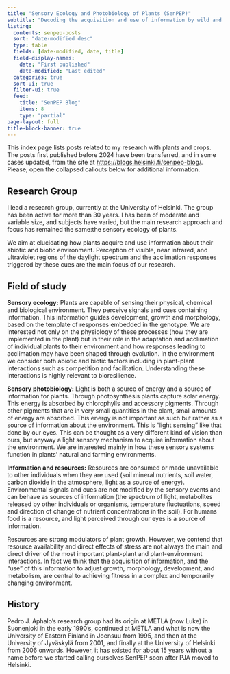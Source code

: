 ```yaml
---
title: "Sensory Ecology and Photobiology of Plants (SenPEP)"
subtitle: "Decoding the acquisition and use of information by wild and cultivated plant species"
listing:
  contents: senpep-posts
  sort: "date-modified desc"
  type: table
  fields: [date-modified, date, title]
  field-display-names:
    date: "First published"
    date-modified: "Last edited"  
  categories: true
  sort-ui: true
  filter-ui: true
  feed: 
    title: "SenPEP Blog" 
    items: 8
    type: "partial"
page-layout: full
title-block-banner: true
---
```


This index page lists posts related to my research with plants and crops. The posts first published before 2024 have been transferred, and in some cases updated, from the site at [https://blogs.helsinki.fi/senpep-blog/](https://blogs.helsinki.fi/senpep-blog/). Please, open the collapsed callouts below for additional information.

::: {.callout-note collapse=true}
## Research Group

I lead a research group, currently at the University of Helsinki. The group has been
active for more than 30 years. I has been of moderate and variable size, and subjects have varied, but the main research approach and focus has remained the same:the sensory ecology of plants.

We aim at elucidating how plants acquire and use information about their abiotic and biotic environment. Perception of visible, near infrared, and ultraviolet regions of the daylight spectrum and the acclimation responses triggered by these cues are the main focus of our research.
:::

::: {.callout-note collapse=true}
## Field of study

**Sensory ecology:** Plants are capable of sensing their physical, chemical and biological environment. They perceive signals and cues containing information. This information guides development, growth and morphology, based on the template of responses embedded in the genotype. We are interested not only on the physiology of these processes (how they are implemented in the plant) but in their role in the adaptation and acclimation of individual plants to their environment and how responses leading to acclimation may have been shaped through evolution. In the environment we consider both abiotic and biotic factors including in plant-plant interactions such as competition and facilitation. Understanding these interactions is highly relevant to bioresilience.

**Sensory photobiology:** Light is both a source of energy and a source of information for plants. Through photosynthesis plants capture solar energy. This energy is absorbed by chlorophylls and accessory pigments. Through other pigments that are in very small quantities in the plant, small amounts of energy are absorbed. This energy is not important as such but rather as a source of information about the environment. This is “light sensing” like that done by our eyes. This can be thought as a very different kind of vision than ours, but anyway a light sensory mechanism to acquire information about the environment. We are interested mainly in how these sensory systems function in plants’ natural and farming environments.

**Information and resources:** Resources are consumed or made unavailable to other individuals when they are used (soil mineral nutrients, soil water, carbon dioxide in the atmosphere, light as a source of energy). Environmental signals and cues are not modified by the sensory events and can behave as sources of information (the spectrum of light, metabolites released by other individuals or organisms, temperature fluctuations, speed and direction of change of nutrient concentrations in the soil). For humans food is a resource, and light perceived through our eyes is a source of information.

Resources are strong modulators of plant growth. However, we contend that resource availability and direct effects of stress are not always the main and direct driver of the most important plant-plant and plant-environment interactions. In fact we think that the acquisition of information, and the “use” of this information to adjust growth, morphology, development, and metabolism, are central to achieving fitness in a complex and temporarily changing environment.
:::

::: {.callout-note collapse=true}
## History

Pedro J. Aphalo’s research group had its origin at METLA (now  Luke) in Suonenjoki in the early 1990’s, continued at METLA and what is now the University of Eastern Finland in Joensuu from 1995, and then at the University of Jyväskylä from 2001, and finally at the University of Helsinki from 2006 onwards. However, it has existed for about 15 years without a name before we started calling ourselves SenPEP soon after PJA moved to Helsinki.
:::
